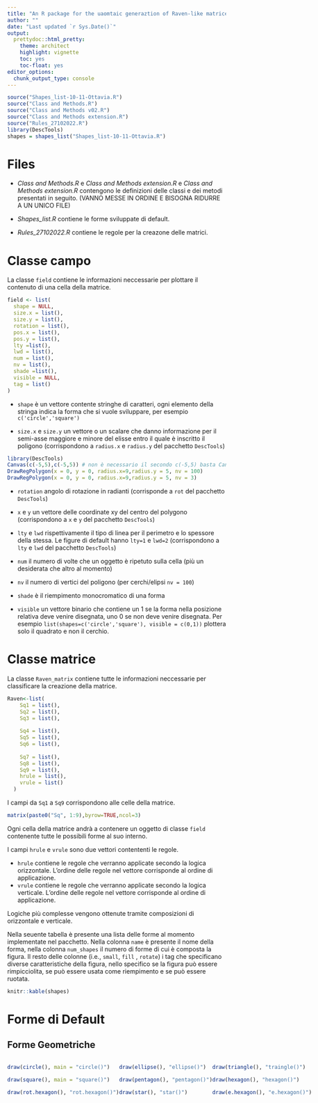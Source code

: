 ```yaml
---
title: "An R package for the uaomtaic generaztion of Raven-like matrices according to rules"
author: ""
date: "Last updated `r Sys.Date()`"
output:
  prettydoc::html_pretty:
    theme: architect
    highlight: vignette
    toc: yes
    toc-float: yes
editor_options: 
  chunk_output_type: console
---
```

```r
source("Shapes_list-10-11-Ottavia.R")
source("Class and Methods.R")
source("Class and Methods v02.R")
source("Class and Methods extension.R")
source("Rules_27102022.R")
library(DescTools)
shapes = shapes_list("Shapes_list-10-11-Ottavia.R")
```

# Files 

- *Class and Methods.R* e *Class and Methods extension.R* e *Class and Methods extension.R* contengono le definizioni delle classi e dei metodi presentati in seguito. (VANNO MESSE IN ORDINE E BISOGNA RIDURRE A UN UNICO FILE)

- *Shapes_list.R* contiene le forme sviluppate di default.

- *Rules_27102022.R* contiene le regole per la creazone delle matrici.

# Classe campo

La classe `field` contiene le informazioni neccessarie per plottare il contenuto di una cella della matrice.

```r
field <- list(
  shape = NULL,
  size.x = list(),
  size.y = list(),
  rotation = list(),
  pos.x = list(),
  pos.y = list(),
  lty =list(),
  lwd = list(),
  num = list(),
  nv = list(),
  shade =list(),  
  visible = NULL, 
  tag = list()
)
```

-   `shape` è un vettore contente stringhe di caratteri, ogni elemento della stringa indica la forma che si vuole sviluppare, per esempio `c('circle','square')`

-   `size.x` e `size.y` un vettore o un scalare che danno informazione per il semi-asse maggiore e minore del elisse entro il quale è inscritto il poligono (corrispondono a `radius.x` e `radius.y` del pacchetto `DescTools`)

```r
library(DescTools)
Canvas(c(-5,5),c(-5,5)) # non è necessario il secondo c(-5,5) basta Canvas(c(-5,5))
DrawRegPolygon(x = 0, y = 0, radius.x=9,radius.y = 5, nv = 100)
DrawRegPolygon(x = 0, y = 0, radius.x=9,radius.y = 5, nv = 3)

```

-   `rotation` angolo di rotazione in radianti (corrisponde a `rot` del pacchetto `DescTools`)

-   `x` e `y` un vettore delle coordinate xy del centro del polygono (corrispondono a `x` e `y` del pacchetto `DescTools`)

-   `lty` e `lwd` rispettivamente il tipo di linea per il perimetro e lo spessore della stessa.
    Le figure di default hanno `lty=1` e `lwd=2` (corrispondono a `lty` e `lwd` del pacchetto `DescTools`)

-   `num` il numero di volte che un oggetto è ripetuto sulla cella (più un desiderata che altro al momento)

-   `nv` il numero di vertici del poligono (per cerchi/elipsi `nv = 100`)

-   `shade` è il riempimento monocromatico di una forma

-   `visible` un vettore binario che contiene un 1 se la forma nella posizione relativa deve venire disegnata, uno 0 se non deve venire disegnata.
    Per esempio `list(shapes=c('circle','square'), visible = c(0,1))` plottera solo il quadrato e non il cerchio.

# Classe matrice

La classe `Raven_matrix` contiene tutte le informazioni neccessarie per classificare la creazione della matrice.

```r
Raven<-list(
    Sq1 = list(),
    Sq2 = list(),
    Sq3 = list(),
    
    Sq4 = list(),
    Sq5 = list(),
    Sq6 = list(),
    
    Sq7 = list(),
    Sq8 = list(),
    Sq9 = list(),
    hrule = list(),
    vrule = list()
  )
```

I campi da `Sq1` a `Sq9` corrispondono alle celle della matrice.

```r
matrix(paste0("Sq", 1:9),byrow=TRUE,ncol=3)
```

Ogni cella della matrice andrà a contenere un oggetto di classe `field` contenente tutte le possibili forme al suo interno.

I campi `hrule` e `vrule` sono due vettori contententi le regole.

-   `hrule` contiene le regole che verranno applicate secondo la logica orizzontale. L'ordine delle regole nel vettore corrisponde al ordine di applicazione.
-   `vrule` contiene le regole che verranno applicate secondo la logica verticale. L'ordine delle regole nel vettore corrisponde al ordine di applicazione.

Logiche più complesse vengono ottenute tramite composizioni di orizzontale e verticale.

Nella seuente tabella è presente una lista delle forme al momento implementate nel pacchetto. Nella colonna `name` è presente il nome della forma, nella colonna `num_shapes` il numero di forme di cui è composta la figura. Il resto delle colonne (i.e., `small`, `fill` , `rotate`) i tag che specificano diverse caratteristiche della figura, nello specifico se la figura può essere rimpicciolita, se può essere usata come riempimento e se può essere ruotata. 


```r
knitr::kable(shapes)
```

# Forme di Default

## Forme Geometriche

::::{style="display: flex;"}

:::{}

```r
draw(circle(), main = "circle()")
```


```r
draw(square(), main = "square()")
```


```r
draw(rot.hexagon(), "rot.hexagon()")
```
:::

:::{}

```r
draw(ellipse(), "ellipse()")
```


```r
draw(pentagon(), "pentagon()")
```

```r
draw(star(), "star()")
```
:::

:::{}

```r
draw(triangle(), "traingle()")
```


```r
draw(hexagon(), "hexagon()")
```

```r
draw(e.hexagon(), "e.hexagon()")
```


:::


::::